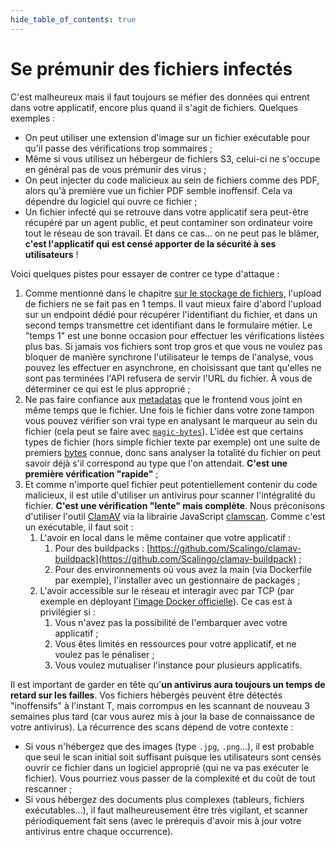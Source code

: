 ```yaml
---
hide_table_of_contents: true
---
```


# Se prémunir des fichiers infectés

C'est malheureux mais il faut toujours se méfier des données qui entrent dans votre applicatif, encore plus quand il s'agit de fichiers. Quelques exemples :

- On peut utiliser une extension d'image sur un fichier exécutable pour qu'il passe des vérifications trop sommaires ;
- Même si vous utilisez un hébergeur de fichiers S3, celui-ci ne s'occupe en général pas de vous prémunir des virus ;
- On peut injecter du code malicieux au sein de fichiers comme des PDF, alors qu'à première vue un fichier PDF semble inoffensif. Cela va dépendre du logiciel qui ouvre ce fichier ;
- Un fichier infecté qui se retrouve dans votre applicatif sera peut-être récupéré par un agent public, et peut contaminer son ordinateur voire tout le réseau de son travail. Et dans ce cas… on ne peut pas le blâmer, **c'est l'applicatif qui est censé apporter de la sécurité à ses utilisateurs** !

Voici quelques pistes pour essayer de contrer ce type d'attaque :

1.  Comme mentionné dans le chapitre [sur le stockage de fichiers](database-for-everything/file-storage.mdx), l'upload de fichiers ne se fait pas en 1 temps. Il vaut mieux faire d'abord l'upload sur un endpoint dédié pour récupérer l'identifiant du fichier, et dans un second temps transmettre cet identifiant dans le formulaire métier. Le "temps 1" est une bonne occasion pour effectuer les vérifications listées plus bas. Si jamais vos fichiers sont trop gros et que vous ne voulez pas bloquer de manière synchrone l'utilisateur le temps de l'analyse, vous pouvez les effectuer en asynchrone, en choisissant que tant qu'elles ne sont pas terminées l'API refusera de servir l'URL du fichier. À vous de déterminer ce qui est le plus approprié ;
2.  Ne pas faire confiance aux [metadatas](https://fr.wikipedia.org/wiki/M%C3%A9tadonn%C3%A9e) que le frontend vous joint en même temps que le fichier. Une fois le fichier dans votre zone tampon vous pouvez vérifier son vrai type en analysant le marqueur au sein du fichier (cela peut se faire avec [`magic-bytes`](https://github.com/LarsKoelpin/magic-bytes)). L'idée est que certains types de fichier (hors simple fichier texte par exemple) ont une suite de premiers [bytes](https://fr.wikipedia.org/wiki/Byte) connue, donc sans analyser la totalité du fichier on peut savoir déjà s'il correspond au type que l'on attendait. **C'est une première vérification "rapide"** ;
3.  Et comme n'importe quel fichier peut potentiellement contenir du code malicieux, il est utile d'utiliser un antivirus pour scanner l'intégralité du fichier. **C'est une vérification "lente" mais complète**. Nous préconisons d'utiliser l'outil [ClamAV](https://github.com/Cisco-Talos/clamav) via la librairie JavaScript [clamscan](https://github.com/kylefarris/clamscan). Comme c'est un exécutable, il faut soit :
    1.  L'avoir en local dans le même container que votre applicatif :
        1.  Pour des buildpacks : [https://github.com/Scalingo/clamav-buildpack](https://github.com/Scalingo/clamav-buildpack) ;
        2.  Pour des environnements où vous avez la main (via Dockerfile par exemple), l'installer avec un gestionnaire de packages ;
    2.  L'avoir accessible sur le réseau et interagir avec par TCP (par exemple en déployant [l'image Docker officielle](https://hub.docker.com/r/clamav/clamav/)). Ce cas est à privilégier si :
        1.  Vous n'avez pas la possibilité de l'embarquer avec votre applicatif ;
        2.  Vous êtes limités en ressources pour votre applicatif, et ne voulez pas le pénaliser ;
        3.  Vous voulez mutualiser l'instance pour plusieurs applicatifs.

Il est important de garder en tête qu'**un antivirus aura toujours un temps de retard sur les failles**. Vos fichiers hébergés peuvent être détectés "inoffensifs" à l'instant T, mais corrompus en les scannant de nouveau 3 semaines plus tard (car vous aurez mis à jour la base de connaissance de votre antivirus). La récurrence des scans dépend de votre contexte :

- Si vous n'hébergez que des images (type `.jpg`, `.png`…), il est probable que seul le scan initial soit suffisant puisque les utilisateurs sont censés ouvrir ce fichier dans un logiciel approprié (qui ne va pas exécuter le fichier). Vous pourriez vous passer de la complexité et du coût de tout rescanner ;
- Si vous hébergez des documents plus complexes (tableurs, fichiers exécutables…), il faut malheureusement être très vigilant, et scanner périodiquement fait sens (avec le prérequis d'avoir mis à jour votre antivirus entre chaque occurrence).
